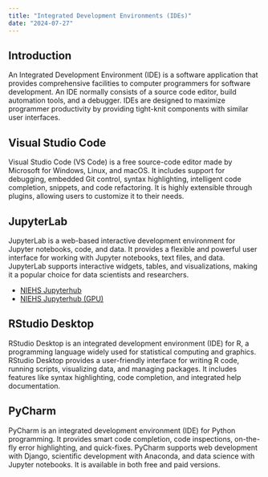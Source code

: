 ```yaml
---
title: "Integrated Development Environments (IDEs)"
date: "2024-07-27"
---
```


## Introduction

An Integrated Development Environment (IDE) is a software application that provides comprehensive facilities to computer programmers for software development. An IDE normally consists of a source code editor, build automation tools, and a debugger. IDEs are designed to maximize programmer productivity by providing tight-knit components with similar user interfaces.

## Visual Studio Code

Visual Studio Code (VS Code) is a free source-code editor made by Microsoft for Windows, Linux, and macOS. It includes support for debugging, embedded Git control, syntax highlighting, intelligent code completion, snippets, and code refactoring. It is highly extensible through plugins, allowing users to customize it to their needs.

## JupyterLab

JupyterLab is a web-based interactive development environment for Jupyter notebooks, code, and data. It provides a flexible and powerful user interface for working with Jupyter notebooks, text files, and data. JupyterLab supports interactive widgets, tables, and visualizations, making it a popular choice for data scientists and researchers.

- [NIEHS Jupyterhub](https://jupyter.niehs.nih.gov)
- [NIEHS Jupyterhub (GPU)](https://jupyter-gpu.niehs.nih.gov)

## RStudio Desktop

RStudio Desktop is an integrated development environment (IDE) for R, a programming language widely used for statistical computing and graphics. RStudio Desktop provides a user-friendly interface for writing R code, running scripts, visualizing data, and managing packages. It includes features like syntax highlighting, code completion, and integrated help documentation.

## PyCharm

PyCharm is an integrated development environment (IDE) for Python programming. It provides smart code completion, code inspections, on-the-fly error highlighting, and quick-fixes. PyCharm supports web development with Django, scientific development with Anaconda, and data science with Jupyter notebooks. It is available in both free and paid versions.